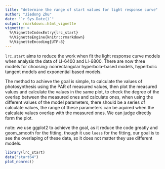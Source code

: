 ```yaml
---
title: "determine the range of start values for light response curve"
author: "Jiedong Zhu"
date: "`r Sys.Date()`"
output: rmarkdown::html_vignette
vignette: >
  %\VignetteIndexEntry{lrc_start}
  %\VignetteEngine{knitr::rmarkdown}
  %\VignetteEncoding{UTF-8}
---
```


`lrc.start` aims to reduce the work when fit the light response curve models when analysis the data of LI-6400 and LI-6800. There are now three models for choosing: nonrectangular hyperbola–based models, hyperbolic tangent models and exponential based models.

The method to achieve the goal is simple, to calculate the values of photosynthesis using the PAR of measured values, then plot the measured values and calculate the values in the same plot, to check the degree of the overlap between the measured ones and calculate ones, when using the different values of the model parameters, there should be a series of calculate values, the range of these parameters can be aquired when the calculate values overlap with the measured ones. We can judge directly form the plot.

note: we use ggplot2 to achieve the goal, as it reduce the code greatly and geom_smooth for the fitting, though it use `loess` for the fitting, our goal is to see the overlaping of these data, so it does not matter they use different models.

```r
library(lrc_start)
data("start64")
plot_nonrec()
```

